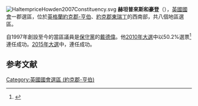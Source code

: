 {{noteTA
|G1= PoliticiansUK
|1= zh-hans:戴维·戴维斯; zh-hk:戴德偉; zh-tw:大衛·戴維斯;
}}
[[File:HaltempriceHowden2007Constituency.svg|right]]
'''赫坦普來斯和豪登'''（{{lang-en|Haltemprice and Howden}}），[[英國|英國]][[英國國會|國會]]一郡選區，位於[[英格蘭|英格蘭]][[約克郡-亨伯|約克郡-亨伯]]、[[約克郡東瑞丁|約克郡東瑞丁]]的西南部，共八個地區選區。

自1997年創設至今的當區議員是[[保守黨_(英國)|保守黨]]的[[戴德偉|戴德偉]]。他[[2010年英國大選|2010年大選]]中以50.2%選票<ref name="">{{cite news
|publisher=[[英國廣播公司|英國廣播公司]]
|date=2010年5月7日
|title=Election 2010/Constituency/Haltemprice & Howden
|url=http://news.bbc.co.uk/1/shared/election2010/results/constituency/b96.stm
|accessdate=2010年10月16日
|archive-date=2017年9月4日
|archive-url=https://web.archive.org/web/20170904223905/http://news.bbc.co.uk/1/shared/election2010/results/constituency/b96.stm
|dead-url=no
}}</ref>連任成功。[[2015年英國大選|2015年大選]]中，連任成功。

==参考文献==
<div class="references-small">
<references></references>
</div>
{{DEFAULTSORT:Haltemprice and Howden (UK Parliament constituency)}}
[[Category:英國國會選區_(約克郡-亨伯)|Category:英國國會選區 (約克郡-亨伯)]]
{{UK-stub}}